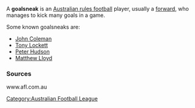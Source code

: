 A '''goalsneak''' is an [[Australian rules football]] player, usually a [[forward]], who manages to kick many goals in a game.

Some known goalsneaks are:

* [[John Coleman]]
* [[Tony Lockett]]
* [[Peter Hudson]]
* [[Matthew Lloyd]] 




=== Sources ===

www.afl.com.au
{{stub}}[[Category:Australian Football League]]